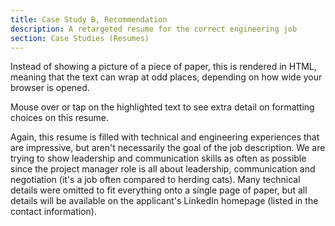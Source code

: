 ```yaml
---
title: Case Study B, Recommendation
description: A retargeted resume for the correct engineering job
section: Case Studies (Resumes)
---
```


Instead of showing a picture of a piece of paper, this is rendered in HTML, meaning 
that the text can wrap at odd places, depending on how wide your browser is opened. 

Mouse over or tap on the highlighted text to see extra detail on formatting choices on this resume.

<Recommendation />

Again, this resume is filled with technical and engineering experiences that are impressive, but aren't 
necessarily the goal of the job description.
We are trying to show leadership and communication skills as often as possible since the project 
manager role is all about leadership, communication and negotiation (it's a job often compared to herding cats).
Many technical details were omitted to fit everything onto a single page of paper, but all details will be available 
on the applicant's LinkedIn homepage (listed in the contact information).
